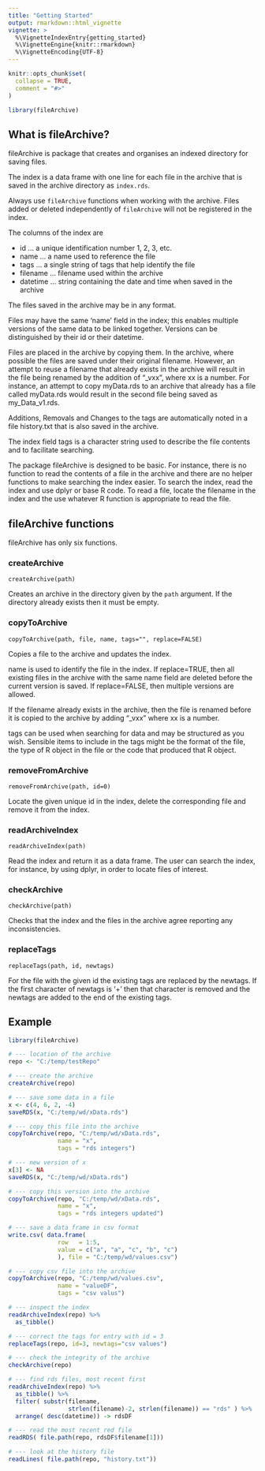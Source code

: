 ```yaml
---
title: "Getting Started"
output: rmarkdown::html_vignette
vignette: >
  %\VignetteIndexEntry{getting_started}
  %\VignetteEngine{knitr::rmarkdown}
  %\VignetteEncoding{UTF-8}
---
```


```r
knitr::opts_chunk$set(
  collapse = TRUE,
  comment = "#>"
)
```

```r
library(fileArchive)
```

## What is fileArchive?

fileArchive is package that creates and organises an indexed directory for saving files.   

The index is a data frame with one line for each file in the archive that is saved in the archive directory as `index.rds`.  

Always use `fileArchive` functions when working with the archive. Files added or deleted independently of `fileArchive` will not be registered in the index.  

The columns of the index are  

* id ... a unique identification number 1, 2, 3, etc.  
* name ... a name used to reference the file    
* tags ... a single string of tags that help identify the file      
* filename ... filename used within the archive    
* datetime ... string containing the date and time when saved in the archive   

The files saved in the archive may be in any format.

Files may have the same 'name' field in the index; this enables multiple versions of the same data to be linked together. Versions can be distinguished by their id or their datetime.

Files are placed in the archive by copying them. In the archive, where possible the files are saved under their original filename. However, an attempt to reuse a filename that already exists in the archive will result in the file being renamed by the addition of "_vxx", where xx is a number. For instance, an attempt to copy myData.rds to an archive that already has a file called myData.rds would result in the second file being saved as my_Data_v1.rds.

Additions, Removals and Changes to the tags are automatically noted in a file history.txt that is also saved in the archive.

The index field tags is a character string used to describe the file contents and to facilitate searching.  

The package fileArchive is designed to be basic. For instance, there is no function to read the contents of a file in the archive and there are no helper functions to make searching the index easier. To search the index, read the index and use dplyr or base R code. To read a file, locate the filename in the index and the use whatever R function is appropriate to read the file.  


## fileArchive functions

fileArchive has only six functions.

### createArchive

`createArchive(path)`  

Creates an archive in the directory given by the `path` argument. If the directory already exists then it must be empty.

### copyToArchive

`copyToArchive(path, file, name, tags="", replace=FALSE)`  

Copies a file to the archive and updates the index.  

name is used to identify the file in the index. If replace=TRUE, then all existing files in the archive with the same name field are deleted before the current version is saved. If replace=FALSE, then multiple versions are allowed.

If the filename already exists in the archive, then the file is renamed before it is copied to the archive by adding "_vxx" where xx is a number.  

tags can be used when searching for data and may be structured as you wish. Sensible items to include in the tags might be the format of the file, the type of R object in the file or the code that produced that R object. 

### removeFromArchive

`removeFromArchive(path, id=0)`  

Locate the given unique id in the index, delete the corresponding file and remove it from the index.

### readArchiveIndex

`readArchiveIndex(path)`

Read the index and return it as a data frame. The user can search the index, for instance, by using dplyr, in order to locate files of interest.  


### checkArchive

`checkArchive(path)`  

Checks that the index and the files in the archive agree reporting any inconsistencies.   

### replaceTags

`replaceTags(path, id, newtags)`

For the file with the given id the existing tags are replaced by the newtags. If the first character of newtags is '+' then that character is removed and the newtags are added to the end of the existing tags.

## Example

```r
library(fileArchive)

# --- location of the archive
repo <- "C:/temp/testRepo"

# --- create the archive
createArchive(repo)

# --- save some data in a file
x <- c(4, 6, 2, -4)
saveRDS(x, "C:/temp/wd/xData.rds")

# --- copy this file into the archive
copyToArchive(repo, "C:/temp/wd/xData.rds", 
              name = "x",
              tags = "rds integers")

# --- new version of x
x[3] <- NA
saveRDS(x, "C:/temp/wd/xData.rds")

# --- copy this version into the archive
copyToArchive(repo, "C:/temp/wd/xData.rds", 
              name = "x",
              tags = "rds integers updated")

# --- save a data frame in csv format
write.csv( data.frame(
              row   = 1:5,
              value = c("a", "a", "c", "b", "c")
              ), file = "C:/temp/wd/values.csv")

# --- copy csv file into the archive
copyToArchive(repo, "C:/temp/wd/values.csv", 
              name = "valueDF",
              tags = "csv valus")

# --- inspect the index
readArchiveIndex(repo) %>%
  as_tibble()

# --- correct the tags for entry with id = 3
replaceTags(repo, id=3, newtags="csv values")

# --- check the integrity of the archive
checkArchive(repo)

# --- find rds files, most recent first
readArchiveIndex(repo) %>%
  as_tibble() %>%
  filter( substr(filename, 
                 strlen(filename)-2, strlen(filename)) == "rds" ) %>%
  arrange( desc(datetime)) -> rdsDF

# --- read the most recent red file
readRDS( file.path(repo, rdsDF$filename[1]))

# --- look at the history file
readLines( file.path(repo, "history.txt"))
```
